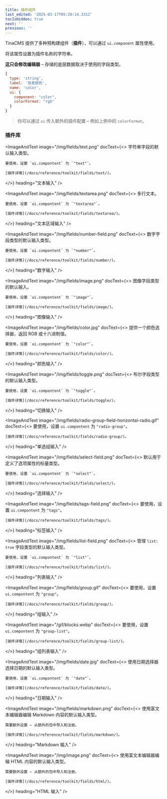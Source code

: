 ```yaml
---
title: 插件组件
last_edited: '2025-03-17T05:20:14.331Z'
tocIsHidden: true
next: ''
previous: ''
---
```


TinaCMS 提供了多种预构建组件（**插件**），可以通过 `ui.component` 属性使用。

将该属性设置为插件名称的字符串。

**这只会修改编辑器** – 存储的底层数据取决于使用的字段类型。

```javascript
{
  type: 'string',
  label: '背景颜色',
  name: 'color',
  ui: {
    component: "color",
    colorFormat: "rgb"
  }
}
```

> 你可以通过 `ui` 传入额外的插件配置 – 例如上例中的 `colorFormat`。

### 插件库

<ImageAndText
  image="/img/fields/text.png"
  docText={<>
    字符串字段的默认输入类型。
    
    要使用，设置 `ui.compontent` 为 `"text"`。
    
    [插件详情](/docs/reference/toolkit/fields/text/)。
  </>}
  heading="文本输入"
/>

<ImageAndText
  image="/img/fields/textarea.png"
  docText={<>
    多行文本。
    
    要使用，设置 `ui.compontent` 为 `"textarea"`。
    
    [插件详情](/docs/reference/toolkit/fields/textarea/)。
  </>}
  heading="文本区域输入"
/>

<ImageAndText
  image="/img/fields/number-field.png"
  docText={<>
    数字字段类型的默认输入类型。
    
    要使用，设置 `ui.compontent` 为 `"number"`。
    
    [插件详情](/docs/reference/toolkit/fields/number/)。
  </>}
  heading="数字输入"
/>

<ImageAndText
  image="/img/fields/image.png"
  docText={<>
    图像字段类型的默认输入。
    
    要使用，设置 `ui.compontent` 为 `"image"`。
    
    [插件详情](/docs/reference/toolkit/fields/image/)。
  </>}
  heading="图像输入"
/>

<ImageAndText
  image="/img/fields/color.jpg"
  docText={<>
    提供一个颜色选择器，返回 RGB 或十六进制值。
    
    要使用，设置 `ui.compontent` 为 `"color"`。
    
    [插件详情](/docs/reference/toolkit/fields/color/)。
  </>}
  heading="颜色输入"
/>

<ImageAndText
  image="/img/fields/toggle.png"
  docText={<>
    布尔字段类型的默认输入类型。
    
    要使用，设置 `ui.compontent` 为 `"toggle"`。
    
    [插件详情](/docs/reference/toolkit/fields/toggle/)。
  </>}
  heading="切换输入"
/>

<ImageAndText
  image="/img/fields/radio-group-field-horizontal-radio.gif"
  docText={<>
    要使用，设置 `ui.compontent` 为 `"radio-group"`。
    
    [插件详情](/docs/reference/toolkit/fields/radio-group/)。
  </>}
  heading="单选组输入"
/>

<ImageAndText
  image="/img/fields/select-field.png"
  docText={<>
    默认用于定义了选项属性的标量类型。
    
    要使用，设置 `ui.compontent` 为 `"select"`。
    
    [插件详情](/docs/reference/toolkit/fields/select/)。
  </>}
  heading="选择输入"
/>

<ImageAndText
  image="/img/fields/tags-field.png"
  docText={<>
    要使用，设置 `ui.compontent` 为 `"tags"`。
    
    [插件详情](/docs/reference/toolkit/fields/tags/)。
  </>}
  heading="标签输入"
/>

<ImageAndText
  image="/img/fields/list-field.png"
  docText={<>
    管理 `list: true` 字段类型的默认输入类型。
    
    要使用，设置 `ui.compontent` 为 `"list"`。
    
    [插件详情](/docs/reference/toolkit/fields/list/)。
  </>}
  heading="列表输入"
/>

<ImageAndText
  image="/img/fields/group.gif"
  docText={<>
    要使用，设置 `ui.compontent` 为 `"group"`。
    
    [插件详情](/docs/reference/toolkit/fields/group/)。
  </>}
  heading="组输入"
/>

<ImageAndText
  image="/gif/blocks.webp"
  docText={<>
    要使用，设置 `ui.compontent` 为 `"group-list"`。
    
    [插件详情](/docs/reference/toolkit/fields/group-list/)。
  </>}
  heading="组列表输入"
/>

<ImageAndText
  image="/img/fields/date.jpg"
  docText={<>
    使用日期选择器选择日期的默认输入类型。
    
    要使用，设置 `ui.compontent` 为 `"date"`。
    
    [插件详情](/docs/reference/toolkit/fields/date/)。
  </>}
  heading="日期输入"
/>

<ImageAndText
  image="/img/fields/markdown.png"
  docText={<>
    使用富文本编辑器编辑 Markdown 内容的默认输入类型。
    
    需要额外设置 – 从额外的包中导入和注册。
    
    [插件详情](/docs/reference/toolkit/fields/markdown/)。
  </>}
  heading="Markdown 输入"
/>

<ImageAndText
  image="/img/image.png"
  docText={<>
    使用富文本编辑器编辑 HTML 内容的默认输入类型。
    
    需要额外设置 – 从额外的包中导入和注册。
    
    [插件详情](/docs/reference/toolkit/fields/html/)。
  </>}
  heading="HTML 输入"
/>